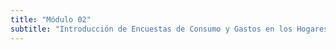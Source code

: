 ```yaml
---
title: "Módulo 02"
subtitle: "Introducción de Encuestas de Consumo y Gastos en los Hogares HCES y sus usos en la planificación de estrategias de fortificación"
---
```

